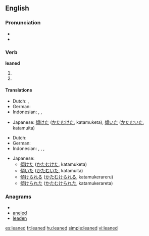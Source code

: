 ==English==

===Pronunciation===
* {{IPA|/ˈlind/}}
* {{audio|en-us-leaned.ogg|Audio (US)}}

===Verb===
'''leaned'''

# {{past tense of|[[lean]]}}
# {{past participle of|[[lean]]}}

====Translations====
{{trans-top|simple past of lean}}
* Dutch: {{t-|nl|leunde}}, {{t-|nl|leunden}}
* German: {{t-|de|lehnte}}
* Indonesian: {{t-|id|miring|alt=memiringkan|xs=Indonesian}}, {{t+|id|sandar|alt=menyandar|xs=Indonesian}}, {{t+|id|sandar|alt=menyandarkan|xs=Indonesian}}
{{trans-mid}}
* Japanese: [[傾けた]] ([[かたむけた]], katamuketa), [[傾いた]] ([[かたむいた]], katamuita)
{{trans-bottom}}

{{trans-top|past participle of lean}}
* Dutch: {{t-|nl|geleund}}
* German: {{t-|de|gelehnt}}
* Indonesian: {{t-|id|miring|alt=memiringkan|xs=Indonesian}}, {{t+|id|sandar|alt=menyandar|xs=Indonesian}}, {{t+|id|sandar|alt=menyandarkan|xs=Indonesian}}, {{t+|id|sandar|alt=disandarkan|xs=Indonesian}}
{{trans-mid}}
* Japanese:
** [[傾けた]] ([[かたむけた]], katamuketa)
** [[傾いた]] ([[かたむいた]], katamuita)
** [[傾けられる]] ([[かたむけられる]], katamukerareru)
** [[傾けられた]] ([[かたむけられた]], katamukerareta)
{{trans-bottom}}

===Anagrams===
* {{alphagram|adeeln}}
* [[aneled#English|aneled]]
* [[leaden#English|leaden]]

[[es:leaned]]
[[fr:leaned]]
[[hu:leaned]]
[[simple:leaned]]
[[vi:leaned]]